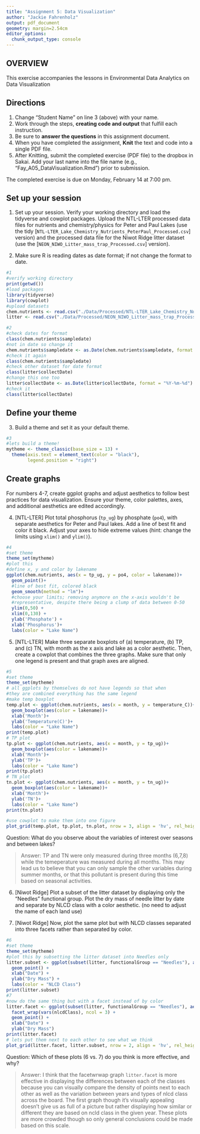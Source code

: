 ```yaml
---
title: "Assignment 5: Data Visualization"
author: "Jackie Fahrenholz"
output: pdf_document
geometry: margin=2.54cm
editor_options: 
  chunk_output_type: console
---
```


## OVERVIEW

This exercise accompanies the lessons in Environmental Data Analytics on Data Visualization 

## Directions
1. Change "Student Name" on line 3 (above) with your name.
2. Work through the steps, **creating code and output** that fulfill each instruction.
3. Be sure to **answer the questions** in this assignment document.
4. When you have completed the assignment, **Knit** the text and code into a single PDF file.
5. After Knitting, submit the completed exercise (PDF file) to the dropbox in Sakai. Add your last name into the file name (e.g., "Fay_A05_DataVisualization.Rmd") prior to submission.

The completed exercise is due on Monday, February 14 at 7:00 pm.



## Set up your session 
1. Set up your session. Verify your working directory and load the tidyverse 
and cowplot packages. Upload the NTL-LTER processed data files for nutrients 
and chemistry/physics for Peter and Paul Lakes (use the tidy 
[`NTL-LTER_Lake_Chemistry_Nutrients_PeterPaul_Processed.csv`] version) and 
the processed data file for the Niwot Ridge litter dataset (use the [`NEON_NIWO_Litter_mass_trap_Processed.csv`] version). 

2. Make sure R is reading dates as date format; if not change the format to date.

```r
#1 
#verify working directory
print(getwd())
#load packages
library(tidyverse)
library(cowplot)
#upload datasets
chem.nutrients <- read.csv("./Data/Processed/NTL-LTER_Lake_Chemistry_Nutrients_PeterPaul_Processed.csv", stringsAsFactors = TRUE)
litter <- read.csv("./Data/Processed/NEON_NIWO_Litter_mass_trap_Processed.csv", stringsAsFactors = TRUE)

#2 
#check dates for format
class(chem.nutrients$sampledate)
#not in date so change it
chem.nutrients$sampledate <- as.Date(chem.nutrients$sampledate, format = "%Y-%m-%d")
#check it again
class(chem.nutrients$sampledate)
#check other dataset for date format
class(litter$collectDate)
#change this one too
litter$collectDate <- as.Date(litter$collectDate, format = "%Y-%m-%d")
#check it 
class(litter$collectDate)
```
## Define your theme
3. Build a theme and set it as your default theme.

```r
#3
#lets build a theme!
mytheme <- theme_classic(base_size = 13) +
  theme(axis.text = element_text(color = "black"), 
        legend.position = "right")
```

## Create graphs
For numbers 4-7, create ggplot graphs and adjust aesthetics to follow best practices for data visualization. Ensure your theme, color palettes, axes, and additional aesthetics are edited accordingly.

4. [NTL-LTER] Plot total phosphorus (`tp_ug`) by phosphate (`po4`), with separate aesthetics for Peter and Paul lakes. Add a line of best fit and color it black. Adjust your axes to hide extreme values (hint: change the limits using `xlim()` and `ylim()`).

```r
#4
#set theme
theme_set(mytheme) 
#plot this
#define x, y and color by lakename
ggplot(chem.nutrients, aes(x = tp_ug, y = po4, color = lakename))+
  geom_point()+
  #line of best fit, colored black
  geom_smooth(method = "lm")+
  #choose your limits; removing anymore on the x-axis wouldn't be
  #representative, despite there being a clump of data between 0-50
  ylim(0,50) +
  xlim(0,130) +
  ylab('Phosphate') +
  xlab('Phosphorus')+
  labs(color = "Lake Name")
```


5. [NTL-LTER] Make three separate boxplots of (a) temperature, (b) TP, and (c) TN, with month as the x axis and lake as a color aesthetic. Then, create a cowplot that combines the three graphs. Make sure that only one legend is present and that graph axes are aligned.

```r
#5
#set theme
theme_set(mytheme) 
# all ggplots by themselves do not have legends so that when
#they are combined everything has the same legend
#make temp boxplot
temp.plot <- ggplot(chem.nutrients, aes(x = month, y = temperature_C))+
  geom_boxplot(aes(color = lakename))+
  xlab('Month')+
  ylab('Temperature(C)')+
  labs(color = "Lake Name")
print(temp.plot)
# TP plot
tp.plot <- ggplot(chem.nutrients, aes(x = month, y = tp_ug))+
  geom_boxplot(aes(color = lakename))+
  xlab('Month')+
  ylab('TP')+
  labs(color = "Lake Name")
print(tp.plot)
# TN plot
tn.plot <- ggplot(chem.nutrients, aes(x = month, y = tn_ug))+
  geom_boxplot(aes(color = lakename))+
  xlab('Month')+
  ylab('TN')+
  labs(color = "Lake Name")
print(tn.plot)

#use cowplot to make them into one figure
plot_grid(temp.plot, tp.plot, tn.plot, nrow = 3, align = 'hv', rel_heights = c(1, 1))
```

Question: What do you observe about the variables of interest over seasons and between lakes? 

> Answer: TP and TN were only measured during three months
(6,7,8) while the temeperature was measured during all months.
This may lead us to believe that you can only sample the other
variables during summer months, or that this pollutant is
present during this time based on seasonal activities. 

6. [Niwot Ridge] Plot a subset of the litter dataset by displaying only the "Needles" functional group. Plot the dry mass of needle litter by date and separate by NLCD class with a color aesthetic. (no need to adjust the name of each land use)

7. [Niwot Ridge] Now, plot the same plot but with NLCD classes separated into three facets rather than separated by color. 

```r
#6
#set theme
theme_set(mytheme)
#plot this by subsetting the litter dataset into Needles only
litter.subset <- ggplot(subset(litter, functionalGroup == "Needles"), aes(x = collectDate, y = dryMass,color = nlcdClass)) +
  geom_point() +
  xlab("Date") +
  ylab("Dry Mass") +
  labs(color = "NLCD Class")
print(litter.subset)
#7
#now do the same thing but with a facet instead of by color
litter.facet <- ggplot(subset(litter, functionalGroup == "Needles"), aes(x = collectDate, y = dryMass)) +
  facet_wrap(vars(nlcdClass), ncol = 3) +
  geom_point() +
  xlab("Date") +
  ylab("Dry Mass")
print(litter.facet)
# lets put them next to each other to see what we think
plot_grid(litter.facet, litter.subset, nrow = 2, align = 'hv', rel_heights = c(1, 1))
```
Question: Which of these plots (6 vs. 7) do you think is more effective, and why? 

> Answer: I think that the facetwrwap graph `litter.facet` is
more effective in displaying the differences between each of 
the classes because you can visually compare the density of
points next to each other as well as the variation between years
and types of nlcd class across the board. The first graph
though it's visually appealing doesn't give us as full of
a picture but rather displaying how similar or different they
are based on ncld class in the given year. These plots are more
crowded though so only general conclusions could be made based
on this scale. 
